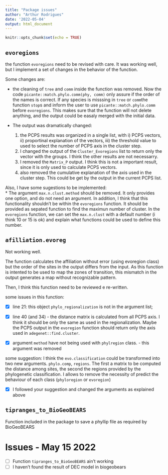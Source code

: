 ```yaml
---
title: "Package issues"
author: "Arthur Rodrigues"
date: '2022-05-04'
output: html_document
---
```


```r
knitr::opts_chunk$set(echo = TRUE)
```

## `evoregions`

the function `evoregions` need to be revised with care. It was working well, but I implement a set of changes in the behavior of the function.

Some changes are:

-   the cleaning of `tree` and `comm` inside the function was removed. Now the code `picante::match.phylo.comm(phy, comm)` only assure if the order of the names is correct. If any species is misssing in `tree` or `comm`the function `stop`s and inform the user to use `picante::match.phylo.comm` before `evoregions`. This makes sure that the function will not delete anything, and the output could be easaly merged with the initial data.

-   The output was dramatically changed:

    1)  the PCPS results was organized in a single list, with i) PCPS vectors, ii) proportinal explanation of the vectors, iii) the threshold value to used to select the number of PCPS axis in the cluster step.
    2)  I changed the output of the `Cluster_Evoregions` list to return only the vector with the groups. I think the other results are not necessarry.
    3)  I removed the `Matrix_P` output. I think this is not a important result, since it is only used to calculate PCPS vectors.
    4)  also removed the cumulative explanation of the axis used in the cluster step. This could be get by the output in the current PCPS list.

Also, I have some sugestions to be implemented:\
\* The argument `max.n.clust.method` should be removed. It only provides one option, and do not need an argument. In addition, I think that this functionality shouldn't be within the `evoregions` function. It should be provided as sepated function to find the maximun number of cluster. In the `evoregions` function, we can set the `max.n.clust` with a default number (i think 10 or 15 is ok) and explain what functions could be used to define this number.

## `afilliation.evoreg`

Not working well.

The function calculates the affiliation without error (using evoregion class) but the order of the sites in the output differs from the input. As this function is intented to be used to map the zones of transition, this mismatch in the output generates a map without recognizable pattern.

Then, I think this function need to be reviewed e re-written.

some issues in this function:  

- [x] line 21: this object `phylo_regionalization` is not in the argument list;

- [x] line 40 (and 34) - the distance matrix is calculated from all PCPS axis. I think it should be only the same as used in the regionalization. Maybe the PCPS output in the `evoregion` function should return only the axis used in `adegenet::find.cluster`. 

- [x] argument `method` have not being used with `phylregion` class. - this argument was removed

some suggestion:
I think the `evo.classification` could be transformed into two new arguments. `phylo.comp`, `regions`. The first a matrix to be computed the distance among sites, the second the regions provided by the phylogenetic classification. 
I allows to remove the necessity of predict the behaviour of each class (`phyloregion` or `evoregion`)

- [x] I followed your suggestion and changed the arguments as explained above

## `tipranges_to_BioGeoBEARS`

Function included in the package to save a phyllip file as required by BioGeoBEARS

# Issues - May 15 2022

- [ ] Function `tipranges_to_BioGeoBEARS` ain't working
- [ ] I haven't found the result of DEC model in biogeobears





